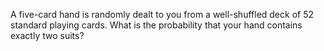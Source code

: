 A five-card hand is randomly dealt to you from a well-shuffled deck of 52 standard playing cards. What is the probability that your hand contains exactly two suits?

